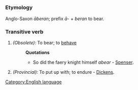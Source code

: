 =={{en}}==
[[Category:English language]]
===Etymology===
Anglo-Saxon ''&#257;beran''; prefix ''&#257;-'' + ''beran'' to bear.
===Transitive verb===
#''(Obsolete):'' To bear; to [[behave]]
#:'''Quotations'''
#:*So did the faery knight himself ''abear'' - [[Spenser]].
#''(Provincial):'' To put up with; to endure - [[Dickens]].